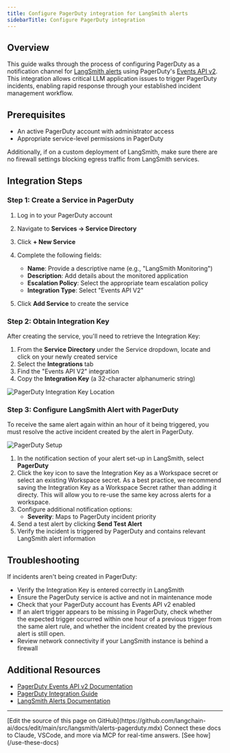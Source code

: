 ```yaml
---
title: Configure PagerDuty integration for LangSmith alerts
sidebarTitle: Configure PagerDuty integration
---
```


## Overview

This guide walks through the process of configuring PagerDuty as a notification channel for [LangSmith alerts](/langsmith/alerts) using PagerDuty's [Events API v2](https://developer.pagerduty.com/docs/events-api-v2-overview). This integration allows critical LLM application issues to trigger PagerDuty incidents, enabling rapid response through your established incident management workflow.

## Prerequisites

* An active PagerDuty account with administrator access
* Appropriate service-level permissions in PagerDuty

Additionally, if on a custom deployment of LangSmith, make sure there are no firewall settings blocking egress traffic from LangSmith services.

## Integration Steps

### Step 1: Create a Service in PagerDuty

1. Log in to your PagerDuty account

2. Navigate to **Services → Service Directory**

3. Click **+ New Service**

4. Complete the following fields:

   * **Name**: Provide a descriptive name (e.g., "LangSmith Monitoring")
   * **Description**: Add details about the monitored application
   * **Escalation Policy**: Select the appropriate team escalation policy
   * **Integration Type**: Select "Events API V2"

5. Click **Add Service** to create the service

### Step 2: Obtain Integration Key

After creating the service, you'll need to retrieve the Integration Key:

1. From the **Service Directory** under the Service dropdown, locate and click on your newly created service
2. Select the **Integrations** tab
3. Find the "Events API V2" integration
4. Copy the **Integration Key** (a 32-character alphanumeric string)

![PagerDuty Integration Key Location](/langsmith/images/pager-duty.png)

### Step 3: Configure LangSmith Alert with PagerDuty

<Info>
To receive the same alert again within an hour of it being triggered, you must resolve the active incident created by the alert in PagerDuty.
</Info>

![PagerDuty Setup](/langsmith/images/pagerduty-setup.png)

1. In the notification section of your alert set-up in LangSmith, select **PagerDuty**
2. Click the key icon to save the Integration Key as a Workspace secret or select an existing Workspace secret. As a best practice, we recommend saving the Integration Key as a Workspace Secret rather than adding it directy. This will allow you to re-use the same key across alerts for a workspace.
3. Configure additional notification options:
   * **Severity**: Maps to PagerDuty incident priority
4. Send a test alert by clicking **Send Test Alert**
5. Verify the incident is triggered by PagerDuty and contains relevant LangSmith alert information

## Troubleshooting

If incidents aren't being created in PagerDuty:

* Verify the Integration Key is entered correctly in LangSmith
* Ensure the PagerDuty service is active and not in maintenance mode
* Check that your PagerDuty account has Events API v2 enabled
* If an alert trigger appears to be missing in PagerDuty, check whether the expected trigger occurred within one hour of a previous trigger from the same alert rule, and whether the incident created by the previous alert is still open.
* Review network connectivity if your LangSmith instance is behind a firewall

## Additional Resources

* [PagerDuty Events API v2 Documentation](https://developer.pagerduty.com/docs/events-api-v2/overview/)
* [PagerDuty Integration Guide](https://support.pagerduty.com/docs/services-and-integrations)
* [LangSmith Alerts Documentation](/langsmith/alerts)

---

<Callout icon="pen-to-square" iconType="regular">
    [Edit the source of this page on GitHub](https://github.com/langchain-ai/docs/edit/main/src/langsmith/alerts-pagerduty.mdx)
</Callout>
<Tip icon="terminal" iconType="regular">
    Connect these docs to Claude, VSCode, and more via MCP for    real-time answers. [See how](/use-these-docs)
</Tip>
